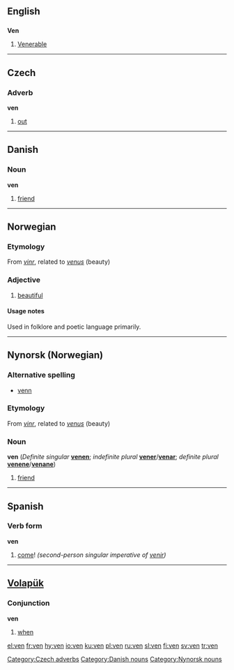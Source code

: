 ==English==

==={{abbreviation}}===
'''Ven'''

# [[Venerable]]

----

==Czech==

===Adverb===
'''ven'''

# [[out]]

[[Category:Czech adverbs]]

----

==Danish==

===Noun===
'''ven''' {{g|Danish}}

# [[friend]]

[[Category:Danish nouns]]

----

==Norwegian==

===Etymology===
From {{ON.}} ''[[vinr]]'', related to {{L.}} ''[[venus]]'' (beauty)

===Adjective===
{{no-adj-1}}

# [[beautiful]]

====Usage notes====
Used in folklore and poetic language primarily.

----

==Nynorsk (Norwegian)==

===Alternative spelling===
*[[venn]]

===Etymology===
From {{ON.}} ''[[vinr]]'', related to {{L.}} ''[[venus]]'' (beauty)

===Noun===
'''ven''' {{m}} (''Definite singular'' '''[[venen]]'''; ''indefinite plural'' '''[[vener]]'''/'''[[venar]]'''; ''definite  plural'' '''[[venene]]'''/'''[[venane]]''')

# [[friend]]
 
[[Category:Nynorsk nouns]]

----

==Spanish==

===Verb form===
'''ven'''

# [[come]]! ''(second-person singular imperative of [[venir]])''

----

==[[Volapük]]==

===Conjunction===
'''ven'''

# [[when]]

[[el:ven]]
[[fr:ven]]
[[hy:ven]]
[[io:ven]]
[[ku:ven]]
[[pl:ven]]
[[ru:ven]]
[[sl:ven]]
[[fi:ven]]
[[sv:ven]]
[[tr:ven]]